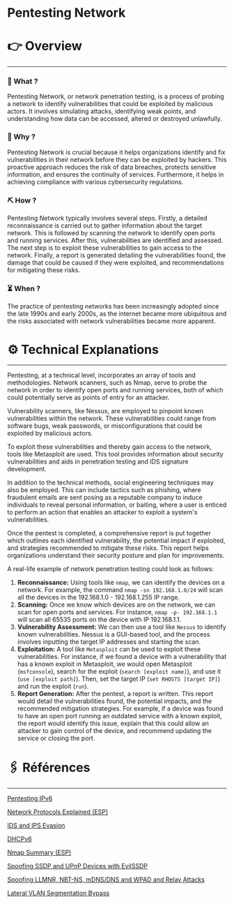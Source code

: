 # Pentesting Network


# 👉 Overview

---

### 👀 What ?

Pentesting Network, or network penetration testing, is a process of probing a network to identify vulnerabilities that could be exploited by malicious actors. It involves simulating attacks, identifying weak points, and understanding how data can be accessed, altered or destroyed unlawfully.


### 🧐 Why ?

Pentesting Network is crucial because it helps organizations identify and fix vulnerabilities in their network before they can be exploited by hackers. This proactive approach reduces the risk of data breaches, protects sensitive information, and ensures the continuity of services. Furthermore, it helps in achieving compliance with various cybersecurity regulations.


### ⛏️ How ?

Pentesting Network typically involves several steps. Firstly, a detailed reconnaissance is carried out to gather information about the target network. This is followed by scanning the network to identify open ports and running services. After this, vulnerabilities are identified and assessed. The next step is to exploit these vulnerabilities to gain access to the network. Finally, a report is generated detailing the vulnerabilities found, the damage that could be caused if they were exploited, and recommendations for mitigating these risks.


### ⏳ When ?

The practice of pentesting networks has been increasingly adopted since the late 1990s and early 2000s, as the internet became more ubiquitous and the risks associated with network vulnerabilities became more apparent.


# ⚙️ Technical Explanations

---

Pentesting, at a technical level, incorporates an array of tools and methodologies. Network scanners, such as Nmap, serve to probe the network in order to identify open ports and running services, both of which could potentially serve as points of entry for an attacker.

Vulnerability scanners, like Nessus, are employed to pinpoint known vulnerabilities within the network. These vulnerabilities could range from software bugs, weak passwords, or misconfigurations that could be exploited by malicious actors.

To exploit these vulnerabilities and thereby gain access to the network, tools like Metasploit are used. This tool provides information about security vulnerabilities and aids in penetration testing and IDS signature development.

In addition to the technical methods, social engineering techniques may also be employed. This can include tactics such as phishing, where fraudulent emails are sent posing as a reputable company to induce individuals to reveal personal information, or baiting, where a user is enticed to perform an action that enables an attacker to exploit a system's vulnerabilities.

Once the pentest is completed, a comprehensive report is put together which outlines each identified vulnerability, the potential impact if exploited, and strategies recommended to mitigate these risks. This report helps organizations understand their security posture and plan for improvements.

A real-life example of network penetration testing could look as follows:

1. **Reconnaissance:** Using tools like `nmap`, we can identify the devices on a network. For example, the command `nmap -sn 192.168.1.0/24` will scan all the devices in the 192.168.1.0 - 192.168.1.255 IP range.
2. **Scanning:** Once we know which devices are on the network, we can scan for open ports and services. For instance, `nmap -p- 192.168.1.1` will scan all 65535 ports on the device with IP 192.168.1.1.
3. **Vulnerability Assessment:** We can then use a tool like `Nessus` to identify known vulnerabilities. Nessus is a GUI-based tool, and the process involves inputting the target IP addresses and starting the scan.
4. **Exploitation:** A tool like `Metasploit` can be used to exploit these vulnerabilities. For instance, if we found a device with a vulnerability that has a known exploit in Metasploit, we would open Metasploit (`msfconsole`), search for the exploit (`search [exploit name]`), and use it (`use [exploit path]`). Then, set the target IP (`set RHOSTS [target IP]`) and run the exploit (`run`).
5. **Report Generation:** After the pentest, a report is written. This report would detail the vulnerabilities found, the potential impacts, and the recommended mitigation strategies. For example, if a device was found to have an open port running an outdated service with a known exploit, the report would identify this issue, explain that this could allow an attacker to gain control of the device, and recommend updating the service or closing the port.

# 🖇️ Références

---

[Pentesting IPv6](Pentesting%20IPv6%2087795bec0efb47d29c7e96acc86e7728.md)

[Network Protocols Explained (ESP)](Network%20Protocols%20Explained%20(ESP)%20e5d8528ae7e6414b82f51ab33f1e11f1.md)

[IDS and IPS Evasion](IDS%20and%20IPS%20Evasion%204d50a94efc584046a37efc1fdbe70136.md)

[DHCPv6](DHCPv6%20816a34800f2147d683b79461d1404f38.md)

[Nmap Summary (ESP)](Nmap%20Summary%20(ESP)%20ad60f7d9cb51490fa4d6532f60f1dcc7.md)

[Spoofing SSDP and UPnP Devices with EvilSSDP](Spoofing%20SSDP%20and%20UPnP%20Devices%20with%20EvilSSDP%2009d32025193646d8b7d9314146d1cf1e.md)

[Spoofing LLMNR, NBT-NS, mDNS/DNS and WPAD and Relay Attacks](Spoofing%20LLMNR,%20NBT-NS,%20mDNS%20DNS%20and%20WPAD%20and%20Rela%2048e03dff3f6e4dcab8fc1bd65aa0f076.md)

[Lateral VLAN Segmentation Bypass](Lateral%20VLAN%20Segmentation%20Bypass%20eac3dcf415ef430da0170d04cf5f1d2a.md)